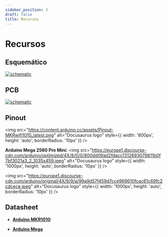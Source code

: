 ```yaml
---
sidebar_position: 3
draft: false
title: Recursos
---
```


# Recursos

## Esquemático


[![schematic](/mod/m01/Schematic_M01.svg)](/mod/m01/Schematic_M01.svg)

## PCB
[![schematic](/mod/m01/PCB_PCB_M01.svg)](/mod/m01/PCB_PCB_M01.svg)

## Pinout
<img 
  src="https://content.arduino.cc/assets/Pinout-MKRwifi1010_latest.png" 
  alt="Docusaurus logo" 
  style={{
    width: '800px',
    height: 'auto',
    borderRadius: '10px'
  }}
/>

 **Arduino Mega 2560 Pro Mini:**
<img 
  src="https://europe1.discourse-cdn.com/arduino/optimized/4X/8/0/0/800dd09ad2fdacc1312693079811b0f7bf3021a3_2_1035x459.jpeg" 
  alt="Docusaurus logo" 
  style={{
    width: '1000px',
    height: 'auto',
    borderRadius: '10px'
  }}
/>

<img 
  src="https://europe1.discourse-cdn.com/arduino/original/4X/9/9/a/99a9d57f459d7cce969610fcac61c69fc2cdcece.jpeg" 
  alt="Docusaurus logo" 
  style={{
    width: '1000px',
    height: 'auto',
    borderRadius: '10px'
  }}
/>


## Datasheet

- [**Arduino MKR1010** ](https://store.arduino.cc/products/arduino-mkr-wifi-1010?srsltid=AfmBOopuqhPcnL_g6X13EPv-cAPoeowIli0jrNlBvyCXitpMoT2r5DgQ)

- [**Arduino Mega**](https://store.arduino.cc/products/arduino-mega-2560-rev3?srsltid=AfmBOoqIGUiOGwnAjR_UJYbCID3wB8KRJDeBTUE0RIZ8ZkzfDN-yShzp)
